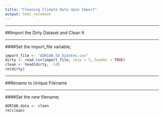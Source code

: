 ```yaml
---
title: "Cleaning Climate Data Upon Import"
output: html_notebook
---
```


***

##Import the Dirty Dataset and Clean It

***

####Set the import_file variable;

```r
import_file <- "ADRIAN_SD_b2dates.csv"
dirty <- read.csv(import_file, skip = 7, header = TRUE)
clean <- head(dirty, -14)
rm(dirty)
```


***


##Rename to Unique Filename

***

####Set the new filename;

```r
ADRIAN_data <- clean
rm(clean)
```